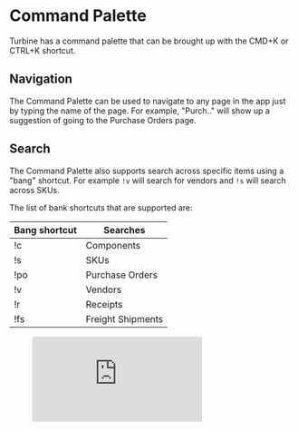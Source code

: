 # Command Palette

Turbine has a command palette that can be brought up with the CMD+K or CTRL+K shortcut. 

## Navigation

The Command Palette can be used to navigate to any page in the app just by typing the name of the page. For example, "Purch.." will show up a suggestion of going to the Purchase Orders page.

## Search

The Command Palette also supports search across specific items using a "bang" shortcut. For example `!v` will search for vendors and `!s` will search across SKUs. 

The list of bank shortcuts that are supported are:

| Bang shortcut | Searches          |
|---------------|-------------------|
| !c            | Components        |
| !s            | SKUs              |
| !po           | Purchase Orders   |
| !v            | Vendors           |
| !r            | Receipts          |
| !fs           | Freight Shipments |

<figure class="video_container">
  <iframe src="https://www.loom.com/embed/b2f6da7aac064dddad1e5acf5253c6a4?sid=fbe830ea-3c6e-4a8f-97ac-9ca109a72ba1" frameborder="0" allowfullscreen="true"> </iframe>
</figure>

